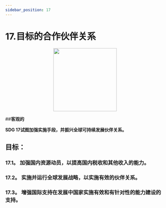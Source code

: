 ```yaml
---
sidebar_position: 17
---
```

# 17.目标的合作伙伴关系
<p align="center"><img src="https://www.un.org/sustainabledevelopment/wp-content/uploads/2019/08/E-Goal-17-1024x1024.png" width="200" height="200"/></p>

##**客观的**

**SDG 17试图加强实施手段，并振兴全球可持续发展伙伴关系。**

 ## 目标： 
    
 ### 17.1。 加强国内资源动员，以提高国内税收和其他收入的能力。 

 ### 17.2。 实施并运行全球发展战略，以实施有效的伙伴关系。 

 ### 17.3。 增强国际支持在发展中国家实施有效和有针对性的能力建设的支持。